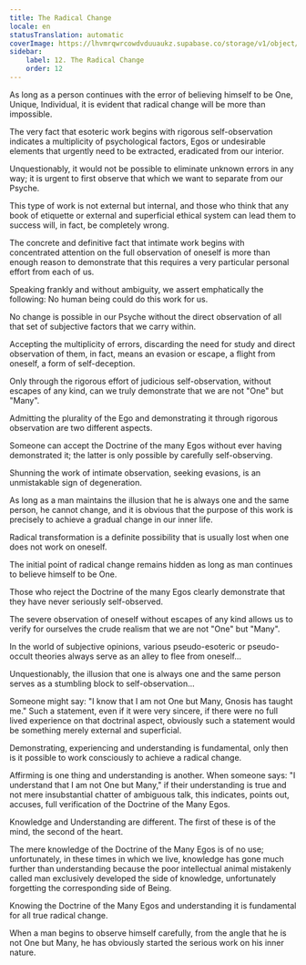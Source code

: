 ```yaml
---
title: The Radical Change
locale: en
statusTranslation: automatic
coverImage: https://lhvmrqwrcowdvduuaukz.supabase.co/storage/v1/object/public/strapi-uploads/small_cover-tratado-de-psicologia-revolucionaria.webp-5e15e1cec4e0ebebcde5d7fc7565d8fd.webp
sidebar:
    label: 12. The Radical Change
    order: 12
---
```

As long as a person continues with the error of believing himself to be One, Unique, Individual, it is evident that radical change will be more than impossible.

The very fact that esoteric work begins with rigorous self-observation indicates a multiplicity of psychological factors, Egos or undesirable elements that urgently need to be extracted, eradicated from our interior.

Unquestionably, it would not be possible to eliminate unknown errors in any way; it is urgent to first observe that which we want to separate from our Psyche.

This type of work is not external but internal, and those who think that any book of etiquette or external and superficial ethical system can lead them to success will, in fact, be completely wrong.

The concrete and definitive fact that intimate work begins with concentrated attention on the full observation of oneself is more than enough reason to demonstrate that this requires a very particular personal effort from each of us.

Speaking frankly and without ambiguity, we assert emphatically the following: No human being could do this work for us.

No change is possible in our Psyche without the direct observation of all that set of subjective factors that we carry within.

Accepting the multiplicity of errors, discarding the need for study and direct observation of them, in fact, means an evasion or escape, a flight from oneself, a form of self-deception.

Only through the rigorous effort of judicious self-observation, without escapes of any kind, can we truly demonstrate that we are not "One" but "Many".

Admitting the plurality of the Ego and demonstrating it through rigorous observation are two different aspects.

Someone can accept the Doctrine of the many Egos without ever having demonstrated it; the latter is only possible by carefully self-observing.

Shunning the work of intimate observation, seeking evasions, is an unmistakable sign of degeneration.

As long as a man maintains the illusion that he is always one and the same person, he cannot change, and it is obvious that the purpose of this work is precisely to achieve a gradual change in our inner life.

Radical transformation is a definite possibility that is usually lost when one does not work on oneself.

The initial point of radical change remains hidden as long as man continues to believe himself to be One.

Those who reject the Doctrine of the many Egos clearly demonstrate that they have never seriously self-observed.

The severe observation of oneself without escapes of any kind allows us to verify for ourselves the crude realism that we are not "One" but "Many".

In the world of subjective opinions, various pseudo-esoteric or pseudo-occult theories always serve as an alley to flee from oneself...

Unquestionably, the illusion that one is always one and the same person serves as a stumbling block to self-observation...

Someone might say: "I know that I am not One but Many, Gnosis has taught me." Such a statement, even if it were very sincere, if there were no full lived experience on that doctrinal aspect, obviously such a statement would be something merely external and superficial.

Demonstrating, experiencing and understanding is fundamental, only then is it possible to work consciously to achieve a radical change.

Affirming is one thing and understanding is another. When someone says: "I understand that I am not One but Many," if their understanding is true and not mere insubstantial chatter of ambiguous talk, this indicates, points out, accuses, full verification of the Doctrine of the Many Egos.

Knowledge and Understanding are different. The first of these is of the mind, the second of the heart.

The mere knowledge of the Doctrine of the Many Egos is of no use; unfortunately, in these times in which we live, knowledge has gone much further than understanding because the poor intellectual animal mistakenly called man exclusively developed the side of knowledge, unfortunately forgetting the corresponding side of Being.

Knowing the Doctrine of the Many Egos and understanding it is fundamental for all true radical change.

When a man begins to observe himself carefully, from the angle that he is not One but Many, he has obviously started the serious work on his inner nature.

